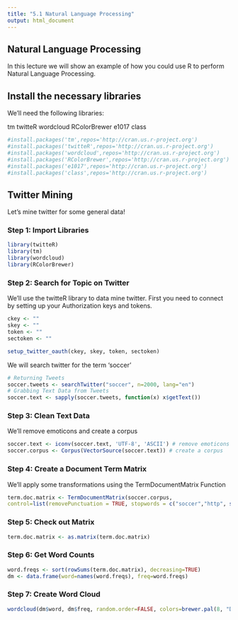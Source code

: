 ```yaml
---
title: "5.1 Natural Language Processing"
output: html_document
---
```

## Natural Language Processing
In this lecture we will show an example of how you could use R to perform Natural Language Processing.

## Install the necessary libraries
We'll need the following libraries:

tm
twitteR
wordcloud
RColorBrewer
e1017
class

```r
#install.packages('tm',repos='http://cran.us.r-project.org')
#install.packages('twitteR',repos='http://cran.us.r-project.org')
#install.packages('wordcloud',repos='http://cran.us.r-project.org')
#install.packages('RColorBrewer',repos='http://cran.us.r-project.org')
#install.packages('e1017',repos='http://cran.us.r-project.org')
#install.packages('class',repos='http://cran.us.r-project.org')
```

## Twitter Mining
Let's mine twitter for some general data!

### Step 1: Import Libraries
```r
library(twitteR)
library(tm)
library(wordcloud)
library(RColorBrewer)
```

### Step 2: Search for Topic on Twitter
We'll use the twitteR library to data mine twitter. First you need to connect by setting up your Authorization keys and tokens.
```r
ckey <- ""
skey <- ""
token <- ""
sectoken <- ""
```

```r
setup_twitter_oauth(ckey, skey, token, sectoken)
```

We will search twitter for the term 'soccer'
```r
# Returning Tweets
soccer.tweets <- searchTwitter("soccer", n=2000, lang="en")
# Grabbing Text Data from Tweets
soccer.text <- sapply(soccer.tweets, function(x) x$getText())
```

### Step 3: Clean Text Data
We'll remove emoticons and create a corpus
```r
soccer.text <- iconv(soccer.text, 'UTF-8', 'ASCII') # remove emoticons
soccer.corpus <- Corpus(VectorSource(soccer.text)) # create a corpus
```

### Step 4: Create a Document Term Matrix
We'll apply some transformations using the TermDocumentMatrix Function
```r
term.doc.matrix <- TermDocumentMatrix(soccer.corpus, 
control=list(removePunctuation = TRUE, stopwords = c("soccer","http", stopwords("english")), removeNumbers = TRUE,tolower = TRUE))
```

### Step 5: Check out Matrix
```r
term.doc.matrix <- as.matrix(term.doc.matrix)
```

### Step 6: Get Word Counts
```r
word.freqs <- sort(rowSums(term.doc.matrix), decreasing=TRUE) 
dm <- data.frame(word=names(word.freqs), freq=word.freqs)
```

###  Step 7: Create Word Cloud
```r
wordcloud(dm$word, dm$freq, random.order=FALSE, colors=brewer.pal(8, "Dark2"))
```
